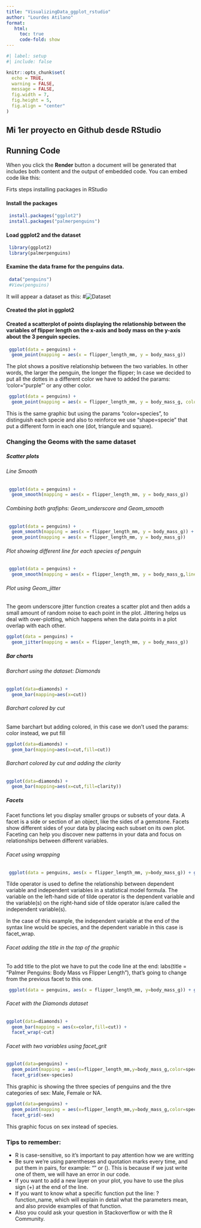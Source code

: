 ```yaml
---
title: "VisualizingData_ggplot_rstudio"
author: "Lourdes Atilano"
format: 
   html:
     toc: true
     code-fold: show
---
```


```r
#| label: setup
#| include: false

knitr::opts_chunk$set(
  echo = TRUE,
  warning = FALSE,
  message = FALSE,
  fig.width = 7,
  fig.height = 5,
  fig.align = "center"
)
```

## Mi 1er proyecto en Github desde RStudio

## Running Code

When you click the **Render** button a document will be generated that includes both content and the output of embedded code. You can embed code like this:

Firts steps installing packages in RStudio

#### Install the packages

```r
 install.packages("ggplot2")
 install.packages("palmerpenguins")
```

#### Load ggplot2 and the dataset

```r
 library(ggplot2)
 library(palmerpenguins)
```

#### Examine the data frame for the penguins data.

```r
 data("penguins")
 #View(penguins)
```

It will appear a dataset as this: \#![Dataset](dataset.png)

#### Created the plot in ggplot2

#### Created a scatterplot of points displaying the relationship between the variables of flipper length on the x-axis and body mass on the y-axis about the 3 penguin species.

```r
 ggplot(data = penguins) + 
  geom_point(mapping = aes(x = flipper_length_mm, y = body_mass_g))
```

The plot shows a positive relationship between the two variables. In other words, the larger the penguin, the longer the flipper; In case we decided to put all the dottes in a different color we have to added the params: 'color="purple"' or any other color.

```r
 ggplot(data = penguins) + 
  geom_point(mapping = aes(x = flipper_length_mm, y = body_mass_g, color=species, shape = species))
```

This is the same graphic but using the params "color=species", to distinguish each specie and also to reinforce we use "shape=specie" that put a different form in each one (dot, triangule and square).

### Changing the Geoms with the same dataset
##### Scatter plots
###### Line Smooth
```r
 ggplot(data = penguins) + 
  geom_smooth(mapping = aes(x = flipper_length_mm, y = body_mass_g))
```
###### Combining both grafiphs: Geom_underscore and Geom_smooth

```r
 ggplot(data = penguins) + 
  geom_smooth(mapping = aes(x = flipper_length_mm, y = body_mass_g)) +
  geom_point(mapping = aes(x = flipper_length_mm, y = body_mass_g))
```

###### Plot showing different line for each species of penguin

```r
 ggplot(data = penguins) + 
  geom_smooth(mapping = aes(x = flipper_length_mm, y = body_mass_g,linetype = species,color=species))
```
###### Plot using Geom_jitter

The geom underscore jitter function creates a scatter plot and then adds a small amount of random noise to each point in the plot. Jittering helps us deal with over-plotting, which happens when the data points in a plot overlap with each other.

```r
ggplot(data = penguins) + 
  geom_jitter(mapping = aes(x = flipper_length_mm, y = body_mass_g))
```

##### Bar charts

###### Barchart using the dataset: Diamonds
```r
ggplot(data=diamonds) +
  geom_bar(mapping=aes(x=cut))
```

###### Barchart colored by cut

Same barchart but adding colored, in this case we don't used the params: color instead, we put fill

```r
ggplot(data=diamonds) +
  geom_bar(mapping=aes(x=cut,fill=cut))
```
###### Barchart colored by cut and adding the clarity

```r
ggplot(data=diamonds) +
  geom_bar(mapping=aes(x=cut,fill=clarity))
```

##### Facets

Facet functions let you display smaller groups or subsets of your data. A facet is a side or section of an object, like the sides of a gemstone. Facets show different sides of your data by placing each subset on its own plot. Faceting can help you discover new patterns in your data and focus on relationships between different variables.

###### Facet using wrapping

```r
 ggplot(data = penguins, aes(x = flipper_length_mm, y=body_mass_g)) + geom_point(aes(color=species)) + facet_wrap(~species)
```
Tilde operator is used to define the relationship between dependent variable and independent variables in a statistical model formula. The variable on the left-hand side of tilde operator is the dependent variable and the variable(s) on the right-hand side of tilde operator is/are called the independent variable(s).

In the case of this example, the independent variable at the end of the syntax line would be species, and the dependent variable in this case is facet_wrap.

###### Facet adding the title in the top of the graphic

To add title to the plot we have to put the code line at the end: labs(title = "Palmer Penguins: Body Mass vs Flipper Length"), that's going to change from the previous facet to this one.

```r
 ggplot(data = penguins, aes(x = flipper_length_mm, y=body_mass_g)) + geom_point(aes(color=species)) + facet_wrap(~species) + labs(title = "Palmer Penguins: Body Mass vs Flipper Length")
```

###### Facet with the Diamonds dataset

```r
ggplot(data=diamonds) +
  geom_bar(mapping = aes(x=color,fill=cut)) +
  facet_wrap(~cut)
```

###### Facet with two variables using facet_grit

```r
ggplot(data=penguins) +
  geom_point(mapping = aes(x=flipper_length_mm,y=body_mass_g,color=species))+
  facet_grid(sex~species)
```

This graphic is showing the three species of penguins and the thre categories of sex: Male, Female or NA.


```r
ggplot(data=penguins) +
  geom_point(mapping = aes(x=flipper_length_mm,y=body_mass_g,color=species))+
  facet_grid(~sex)
```

This graphic focus on sex instead of species.

### Tips to remember:

-   R is case-sensitive, so it's important to pay attention how we are writting
-   Be sure we're using parentheses and quotation marks every time, and put them in pairs, for example: "" or (). This is because if we just write one of them, we will have an error in our code.
-   If you want to add a new layer on your plot, you have to use the plus sign (+) at the end of the line.
-   If you want to know what a specific function put the line: ?function_name, which will explain in detail what the parameters mean, and also provide examples of that function.
-   Also you could ask your question in Stackoverflow or with the R Community.
